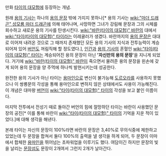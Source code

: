 {{{+1 雙竜紋}}}

만화 [[타이의 대모험]]에 등장하는 개념.

원래 [[용의 기사]]는 하나의 [[용의 문장]] 밖에 가지지 못하나[* 용의 기사는 [[wiki:"마더 드래곤" 성모룡 마더 드래곤]]에 의해 태어나며, 사망하면 그녀가 강림해 문장과 그의 시체를 회수하고 새로운 용의 기사를 탄생시킨다. [[wiki:"바란(타이의 대모험)" 바란]]의 대에서 [[wiki:"타이(타이의 대모험)" 타이]]라는 이레귤러가 생겼다. 바란까지의 [[용의 문장]]은 대대로 이어져 내려온 것으로 그 때까지 존재했던 모든 용의 기사의 지식과 전투능력이 계승되어져 있어 [[버언]]도 꺼림직해 할 정도였다.], [[인간]]과 [[용의 기사]]의 혼혈인 [[wiki:"타이(타이의 대모험)" 타이]]는 계승되어진 용의 문장이 아닌 ''''자신만의 용의 문장''''을 지니게 되었다. 거기에 [[wiki:"바란(타이의 대모험)" 바란]]이 죽으면서 물려준 용의 문장을 왼손에 갖게 되어 용의 문장을 양 주먹에 하나씩 발현시키는데 성공한다. 

완전한 용의 기사가 아닌 타이는 [[용마인]]으로 변신이 불가능해 [[도르오라]]를 사용하지 못했으나 이 쌍룡문의 각성을 통해 용마인으로 변하지 않은 상태에서도 사용이 가능해진다. 이 개념은 대마왕 [[버언]]이 [[wiki:"타이(타이의 대모험)" 타이]]의 각성을 보고 붙인 이름이다.

마지막 전투에서 전성기 때로 돌아간 버언의 힘에 절망하던 타이는 바란이 사용했던 문장의 공진[* 이를 통해 바란이 [[wiki:"타이(타이의 대모험)" 타이]]의 기억을 지운 적이 있었다.]에 대해 생각을 해낸다.

본래 타이는 자신의 문장이 100%라면 바란의 문장은 3,40%로 무의식중에 제한하고 있었는데 두 문장을 합쳐서 둘다 100%의 출력을 낼 생각을 하게 되어, 두 문장이 이마에서 합체한 [[용마인]]을 뛰어넘는 초파워업을 이루기도 했다. 여담이긴 하지만 문장의 빛을 날리는 [[문장섬]]도 문장이 2개여서 그런지 2개가 날아간다.
